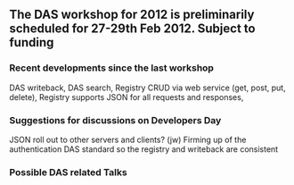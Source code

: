 ==The DAS workshop for 2012 is preliminarily scheduled for 27-29th Feb 2012. Subject to funding==
===Recent developments since the last workshop===
DAS writeback, DAS search, Registry CRUD via web service (get, post, put, delete), Registry supports JSON for all requests and responses,

===Suggestions for discussions on Developers Day===
JSON roll out to other servers and clients? (jw)
Firming up of the authentication DAS standard so the registry and writeback are consistent

===Possible DAS related Talks===